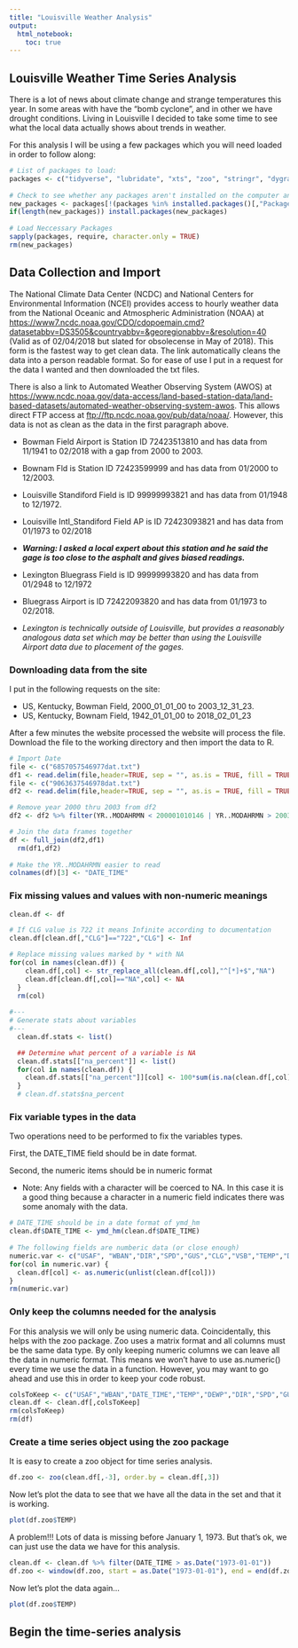 ---
title: "Louisville Weather Analysis"
output: 
  html_notebook:
    toc: true
---

## Louisville Weather Time Series Analysis

There is a lot of news about climate change and strange temperatures this year. In some areas with have the "bomb cyclone", and in other we have drought conditions. Living in Louisville I decided to take some time to see what the local data actually shows about trends in weather. 

For this analysis I will be using a few packages which you will need loaded in order to follow along:
```{r}
# List of packages to load:
packages <- c("tidyverse", "lubridate", "xts", "zoo", "stringr", "dygraphs")
  
# Check to see whether any packages aren't installed on the computer and install
new_packages <- packages[!(packages %in% installed.packages()[,"Package"])]
if(length(new_packages)) install.packages(new_packages)
  
# Load Neccessary Packages
sapply(packages, require, character.only = TRUE)
rm(new_packages)
```


## Data Collection and Import

The National Climate Data Center (NCDC) and National Centers for Environmental Information (NCEI) provides access to hourly weather data from the National Oceanic and Atmospheric Administration (NOAA) at [https://www7.ncdc.noaa.gov/CDO/cdopoemain.cmd?datasetabbv=DS3505&countryabbv=&georegionabbv=&resolution=40](https://www7.ncdc.noaa.gov/CDO/cdopoemain.cmd?datasetabbv=DS3505&countryabbv=&georegionabbv=&resolution=40) (Valid as of 02/04/2018 but slated for obsolecense in May of 2018). This form is the fastest way to get clean data. The link automatically cleans the data into a person readable format. So for ease of use I put in a request for the data I wanted and then downloaded the txt files.

There is also a link to Automated Weather Observing System (AWOS) at [https://www.ncdc.noaa.gov/data-access/land-based-station-data/land-based-datasets/automated-weather-observing-system-awos](https://www.ncdc.noaa.gov/data-access/land-based-station-data/land-based-datasets/automated-weather-observing-system-awos). This allows direct FTP access at [ftp://ftp.ncdc.noaa.gov/pub/data/noaa/](ftp://ftp.ncdc.noaa.gov/pub/data/noaa/). However, this data is not as clean as the data in the first paragraph above.

* Bowman Field Airport is Station ID 72423513810 and has data from 11/1941 to 02/2018 with a gap from 2000 to 2003. 
* Bownam Fld is Station ID 72423599999 and has data from 01/2000 to 12/2003.

* Louisville Standiford Field is ID 99999993821 and has data from 01/1948 to 12/1972. 
* Louisville Intl_Standiford Field AP is ID 72423093821 and has data from 01/1973 to 02/2018
* ***Warning: I asked a local expert about this station and he said the gage is too close to the asphalt and gives biased readings.***

* Lexington Bluegrass Field is ID 99999993820 and has data from 01/2948 to 12/1972
* Bluegrass Airport is ID 72422093820 and has data from 01/1973 to 02/2018. 
* *Lexington is technically outside of Louisville, but provides a reasonably analogous data set which may be better than using the Louisville Airport data due to placement of the gages.*

### Downloading data from the site

I put in the following requests on the site: 

* US, Kentucky, Bowman Field, 2000_01_01_00 to 2003_12_31_23.
* US, Kentucky, Bownam Field, 1942_01_01_00 to 2018_02_01_23

After a few minutes the website processed the website will process the file. Download the file to the working directory and then import the data to R.


```{r}
# Import Date
file <- c("6857057546977dat.txt")
df1 <- read.delim(file,header=TRUE, sep = "", as.is = TRUE, fill = TRUE)
file <- c("9063637546978dat.txt")
df2 <- read.delim(file,header=TRUE, sep = "", as.is = TRUE, fill = TRUE)

# Remove year 2000 thru 2003 from df2
df2 <- df2 %>% filter(YR..MODAHRMN < 200001010146 | YR..MODAHRMN > 200312312353)

# Join the data frames together
df <- full_join(df2,df1)
  rm(df1,df2)
  
# Make the YR..MODAHRMN easier to read
colnames(df)[3] <- "DATE_TIME"
```

### Fix missing values and values with non-numeric meanings

```{r}
clean.df <- df

# If CLG value is 722 it means Infinite according to documentation
clean.df[clean.df[,"CLG"]=="722","CLG"] <- Inf

# Replace missing values marked by * with NA
for(col in names(clean.df)) {
    clean.df[,col] <- str_replace_all(clean.df[,col],"^[*]+$","NA")
    clean.df[clean.df[,col]=="NA",col] <- NA
  }
  rm(col)
  
#---
# Generate stats about variables
#---
  clean.df.stats <- list()

  ## Determine what percent of a variable is NA
  clean.df.stats[["na_percent"]] <- list()
  for(col in names(clean.df)) {
    clean.df.stats[["na_percent"]][col] <- 100*sum(is.na(clean.df[,col]))/length(clean.df[,col])
  }
  # clean.df.stats$na_percent
```

### Fix variable types in the data

Two operations need to be performed to fix the variables types.

First, the DATE_TIME field should be in date format.

Second, the numeric items should be in numeric format

* Note: Any fields with a character will be coerced to NA. In this case it is a good thing because a character in a numeric field indicates there was some anomaly with the data.

```{r}
# DATE_TIME should be in a date format of ymd_hm
clean.df$DATE_TIME <- ymd_hm(clean.df$DATE_TIME)
  
# The following fields are numberic data (or close enough)
numeric.var <- c("USAF", "WBAN","DIR","SPD","GUS","CLG","VSB","TEMP","DEWP","ALT","PCP01","SD")
for(col in numeric.var) {
  clean.df[col] <- as.numeric(unlist(clean.df[col]))
}
rm(numeric.var)
```

### Only keep the columns needed for the analysis

For this analysis we will only be using numeric data. Coincidentally, this helps with the zoo package. Zoo uses a matrix format and all columns must be the same data type. By only keeping numeric columns we can leave all the data in numeric format. This means we won't have to use as.numeric() every time we use the data in a function. However, you may want to go ahead and use this in order to keep your code robust.

```{r}
colsToKeep <- c("USAF","WBAN","DATE_TIME","TEMP","DEWP","DIR","SPD","GUS","CLG","VSB","PCP01","SD")
clean.df <- clean.df[,colsToKeep]
rm(colsToKeep)  
rm(df)
```

### Create a time series object using the zoo package

It is easy to create a zoo object for time series analysis. 

```{r}
df.zoo <- zoo(clean.df[,-3], order.by = clean.df[,3])
```

Now let's plot the data to see that we have all the data in the set and that it is working.

```{r}
plot(df.zoo$TEMP)
```

A problem!!! Lots of data is missing before January 1, 1973. But that's ok, we can just use the data we have for this analysis.

```{r}
clean.df <- clean.df %>% filter(DATE_TIME > as.Date("1973-01-01"))
df.zoo <- window(df.zoo, start = as.Date("1973-01-01"), end = end(df.zoo))
```

Now let's plot the data again...

```{r}
plot(df.zoo$TEMP)
```

## Begin the time-series analysis

